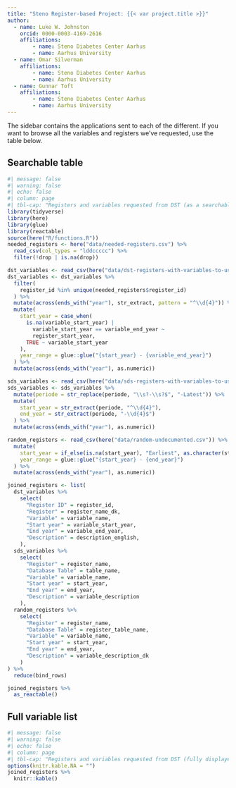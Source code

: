 ```yaml
---
title: "Steno Register-based Project: {{< var project.title >}}"
author:
  - name: Luke W. Johnston
    orcid: 0000-0003-4169-2616
    affiliations: 
        - name: Steno Diabetes Center Aarhus
        - name: Aarhus University
  - name: Omar Silverman
    affiliations: 
        - name: Steno Diabetes Center Aarhus
        - name: Aarhus University
  - name: Gunnar Toft
    affiliations: 
        - name: Steno Diabetes Center Aarhus
        - name: Aarhus University
---
```


The sidebar contains the applications sent to each of the different. If
you want to browse all the variables and registers we've requested, use
the table below.

## Searchable table

```r
#| message: false
#| warning: false
#| echo: false
#| column: page
#| tbl-cap: "Registers and variables requested from DST (as a searchable table)."
library(tidyverse)
library(here)
library(glue)
library(reactable)
source(here("R/functions.R"))
needed_registers <- here("data/needed-registers.csv") %>%
  read_csv(col_types = "lddccccc") %>%
  filter(!drop | is.na(drop))

dst_variables <- read_csv(here("data/dst-registers-with-variables-to-use.csv"))
dst_variables <- dst_variables %>%
  filter(
    register_id %in% unique(needed_registers$register_id)
  ) %>%
  mutate(across(ends_with("year"), str_extract, pattern = "^\\d{4}")) %>%
  mutate(
    start_year = case_when(
      is.na(variable_start_year) |
        variable_start_year == variable_end_year ~
        register_start_year,
      TRUE ~ variable_start_year
    ),
    year_range = glue::glue("{start_year} - {variable_end_year}")
  ) %>%
  mutate(across(ends_with("year"), as.numeric))

sds_variables <- read_csv(here("data/sds-registers-with-variables-to-use.csv"))
sds_variables <- sds_variables %>%
  mutate(periode = str_replace(periode, "\\s?-\\s?$", "-Latest")) %>%
  mutate(
    start_year = str_extract(periode, "^\\d{4}"),
    end_year = str_extract(periode, "-\\d{4}$")
  ) %>%
  mutate(across(ends_with("year"), as.numeric))

random_registers <- read_csv(here("data/random-undocumented.csv")) %>%
  mutate(
    start_year = if_else(is.na(start_year), "Earliest", as.character(start_year)),
    year_range = glue::glue("{start_year} - {end_year}")
  ) %>%
  mutate(across(ends_with("year"), as.numeric))

joined_registers <- list(
  dst_variables %>%
    select(
      "Register ID" = register_id,
      "Register" = register_name_dk,
      "Variable" = variable_name,
      "Start year" = variable_start_year,
      "End year" = variable_end_year,
      "Description" = description_english,
    ),
  sds_variables %>%
    select(
      "Register" = register_name,
      "Database Table" = table_name,
      "Variable" = variable_name,
      "Start year" = start_year,
      "End year" = end_year,
      "Description" = variable_description
    ),
  random_registers %>%
    select(
      "Register" = register_name,
      "Database Table" = register_table_name,
      "Variable" = variable_name,
      "Start year" = start_year,
      "End year" = end_year,
      "Description" = variable_description_dk
    )
) %>%
  reduce(bind_rows) 

joined_registers %>%
  as_reactable()
```

## Full variable list

```r
#| message: false
#| warning: false
#| echo: false
#| column: page
#| tbl-cap: "Registers and variables requested from DST (fully displayed list)."
options(knitr.kable.NA = "")
joined_registers %>% 
  knitr::kable()
```
